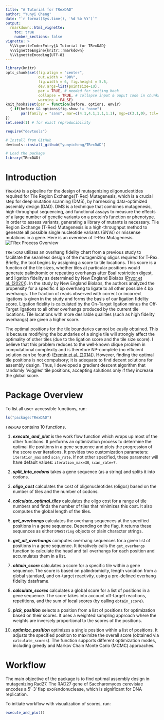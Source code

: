 ```yaml
---
title: "A Tutorial for TRexDAD"
author: "Yunyi Cheng"
date: "`r format(Sys.time(), '%d %b %Y')`"
output: 
  rmarkdown::html_vignette:
    toc: true
    number_sections: false
vignette: >
  %\VignetteIndexEntry{A Tutorial for TRexDAD}
  %\VignetteEngine{knitr::rmarkdown}
  %\VignetteEncoding{UTF-8}
---
```


```r
library(knitr)
opts_chunk$set(fig.align = "center", 
               out.width = "90%",
               fig.width = 6, fig.height = 5.5,
               dev.args=list(pointsize=10),
               par = TRUE, # needed for setting hook 
               collapse = TRUE, # collapse input & ouput code in chunks
               warning = FALSE)
knit_hooks$set(par = function(before, options, envir)
  { if(before && options$fig.show != "none") 
       par(family = "sans", mar=c(4.1,4.1,1.1,1.1), mgp=c(3,1,0), tcl=-0.5)
})
set.seed(1) # for exact reproducibility
```

```r
require("devtools")

# Install from GitHub
devtools::install_github("yunyicheng/TRexDAD")

# Load the package
library(TRexDAD)
```

# Introduction
`TRexDAD` is a pipeline for the design of mutagenizing oligonucleotides required for Tile Region Exchange(T-Rex) Mutagenesis, which is a crucial step for deep mutation scanning (DMS), by harnessing data-optimized assembly design (DAD). DMS is a technique that combines mutagenesis, high-throughput sequencing, and functional assays to measure the effects of a large number of genetic variants on a protein's function or phenotype. In order to assess variants, generating a library of mutants is necessary. Tile Region Exchange (T-Rex) Mutagenesis is a high-throughput method to generate all possible single nucleotide variants (SNVs) or missense mutations in a gene. Here is an overview of T-Rex Mutagenesis.
![TRex Process Overview](/inst/extdata/TRex_overview.png)

`TRerxDAD` utilizes an overhang fidelity chart from a previous study to facilitate the seamless design of the mutagenizing oligos required for T-Rex. Briefly, the tool begins by assigning a score to tile locations. This score is a function of the tile sizes, whether tiles at particular positions would generate palindromic or repeating overhangs after BsaI restriction digest, and ligation fidelity as determined by New England Biolabs ([Pryor et al. (2020)](https://doi.org/10.1371/journal.pone.0238592)). In the study by New England Biolabs, the authors analyzed the propensity for a specific 4 bp overhang to ligate to all other possible 4 bp overhangs. The fraction of reads observed with correct or incorrect ligations is given in the study and forms the basis of our ligation fidelity score. Ligation fidelity is calculated by the On-Target ligation minus the Off-Target ligations to all other overhangs produced by the current tile locations. Tile locations with more desirable qualities (such as high fidelity overhangs) are given a higher score.

The optimal positions for the tile boundaries cannot be easily obtained. This is because modifying the boundaries of a single tile will strongly affect the optimality of other tiles (due to the ligation score and the tile size score). I believe that this problem reduces to the well-known clique problem in computational complexity and is therefore NP-complete (no efficient solution can be found) ([Eremin et al. (2014)](https://doi.org/10.1134/S0081543814040101)). However, finding the optimal tile positions is not compulsory; it is adequate to find decent solutions for assembly design. Thus, I developed a gradient descent algorithm that randomly 'wiggles' tile positions, accepting solutions only if they increase the global score.

# Package Overview

To list all user-accessible functions, run:
```r
ls("package:TRexDAD")
```

`TRexDAD` contains 10 functions.

1.  ***execute_and_plot*** is the work flow function which wraps up most of the other functions. It performs an optimization process to determine the optimal tile positions in a gene sequence and plots the progression of the score over iterations. It provides two customization parameters: `iteration_max` and `scan_rate`. If not other specified, these parameter will have default values: `iteration_max=30`, `scan_rate=7`.

2.  ***split_into_codons*** takes a gene sequence (as a string) and splits it into codons.

3.  ***oligo_cost*** calculates the cost of oligonucleotides (oligos) based on 
the number of tiles and the number of codons.

4. ***calculate_optimal_tiles*** calculates the oligo cost for a range of tile numbers and finds the number of tiles that minimizes this cost. It also computes the global length of the tiles.

5. ***get_overhangs*** calculates the overhang sequences at the specified positions in a gene sequence. Depending on the flag, it returns these sequences as either `DNAString` objects or plain character strings.

6. ***get_all_overhangs*** computes overhang sequences for a given list of positions in a gene sequence. It iteratively calls the `get_overhangs` function to calculate the head and tail overhangs for each position and accumulates them in a list.

7. ***obtain_score*** calculates a score for a specific tile within a gene sequence. The score is based on palindromicity, length variation from a global standard, and on-target reactivity, using a pre-defined overhang fidelity dataframe.

8. ***calculate_scores*** calculates a global score for a list of positions in a gene sequence. The score takes into account off-target reactions, repetitions, and the sum of local scores (by calling `obtain_score`). 
9. ***pick_position*** selects a position from a list of positions for optimization based on their scores. It uses a weighted sampling approach where the weights are inversely proportional to the scores of the positions.

10. ***optimize_position*** optimizes a single position within a list of positions. It adjusts the specified position to maximize the overall score (obtained via `calculate_scores`). The function supports different optimization modes, including greedy and Markov Chain Monte Carlo (MCMC) approaches.

# Workflow
The main objective of the package is to find optimal assembly design in mutagenizing Rad27. The RAD27 gene of Saccharomyces cerevisiae encodes a 5′-3′ flap exo/endonuclease, which is significant for DNA replication.

To initiate workflow with visualization of scores, run:
```r
execute_and_plot()
```

